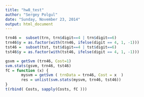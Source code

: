 ```yaml
---
title: "hw8_test"
author: "Sergey Polgul"
date: "Sunday, November 23, 2014"
output: html_document
---
```


```r
trn46 =  subset(trn, trn$digit==4 | trn$digit==6)
trn46$y = as.factor(with(trn46, ifelse(digit == 4, 1, -1)))
tst46 =  subset(tst, tst$digit==4 | tst$digit==6)
tst46$y = as.factor(with(tst46, ifelse(digit == 4, 1, -1)))

gsvm = getSvm (trn46, Cost=1)
svm.stats(gsvm, trn46, tst46)
fC = function (x) {
       mysvm = getSvm ( trnData = trn46, Cost = x  )
       res = unlist(svm.stats(mysvm, trn46, tst46))
}
t(rbind( Costs, sapply(Costs, fC )))
```